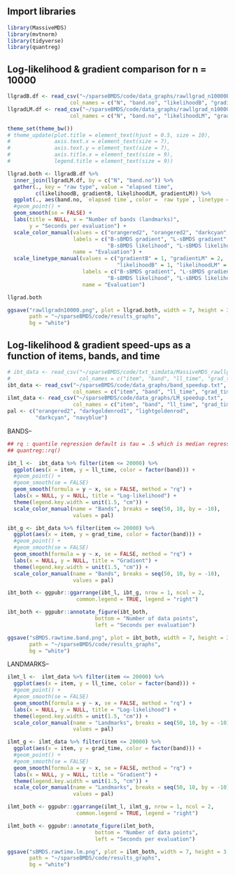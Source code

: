 ## Import libraries
```r
library(MassiveMDS)
library(mvtnorm)
library(tidyverse)
library(quantreg)
```

## Log-likelihood & gradient comparison for n = 10000
```r
llgradB.df <- read_csv("~/sparseBMDS/code/data_graphs/rawllgrad_n10000B.txt",
                    col_names = c("N", "band.no", "likelihoodB", "gradientB")) 
llgradLM.df <- read_csv("~/sparseBMDS/code/data_graphs/rawllgrad_n10000LM.txt",
                    col_names = c("N", "band.no", "likelihoodLM", "gradientLM"))
```

```r
theme_set(theme_bw())
# theme_update(plot.title = element_text(hjust = 0.5, size = 10),
#              axis.text.x = element_text(size = 7),
#              axis.text.y = element_text(size = 7),
#              axis.title.x = element_text(size = 9),
#              legend.title = element_text(size = 9))

llgrad.both <- llgradB.df %>% 
  inner_join(llgradLM.df, by = c("N", "band.no")) %>% 
  gather(., key = "raw type", value = "elapsed time", 
         c(likelihoodB, gradientB, likelihoodLM, gradientLM)) %>% 
  ggplot(., aes(band.no, `elapsed time`, color = `raw type`, linetype = `raw type`)) + 
  #geom_point() + 
  geom_smooth(se = FALSE) + 
  labs(title = NULL, x = "Number of bands (landmarks)", 
       y = "Seconds per evaluation") +
  scale_color_manual(values = c("orangered2", "orangered2", "darkcyan", "darkcyan"), 
                     labels = c("B-sBMDS gradient", "L-sBMDS gradient", 
                                "B-sBMDS likelihood", "L-sBMDS likelihood"), 
                     name = "Evaluation") +
  scale_linetype_manual(values = c("gradientB" = 1, "gradientLM" = 2, 
                                   "likelihoodB" = 1, "likelihoodLM" = 2),
                        labels = c("B-sBMDS gradient", "L-sBMDS gradient", 
                                "B-sBMDS likelihood", "L-sBMDS likelihood"),
                        name = "Evaluation")

llgrad.both
```
```r
ggsave("rawllgradn10000.png", plot = llgrad.both, width = 7, height = 3,
       path = "~/sparseBMDS/code/results_graphs",
       bg = "white")
```

## Log-likelihood & gradient speed-ups as a function of items, bands, and time
```r
# ibt_data <- read_csv("~/sparseBMDS/code/txt_simdata/MassiveMDS_rawllgrad.txt",
#                      col_names = c("item", "band", "ll_time", "grad_time"))
ibt_data <- read_csv("~/sparseBMDS/code/data_graphs/band_speedup.txt",
                     col_names = c("item", "band", "ll_time", "grad_time"))
ilmt_data <- read_csv("~/sparseBMDS/code/data_graphs/LM_speedup.txt",
                     col_names = c("item", "band", "ll_time", "grad_time"))
pal <- c("orangered2", "darkgoldenrod1", "lightgoldenrod", 
         "darkcyan", "navyblue")
```

BANDS--
```r
## rq : quantile regression default is tau = .5 which is median regression
## quantreg::rq()

ibt_l <-  ibt_data %>% filter(item <= 20000) %>% 
  ggplot(aes(x = item, y = ll_time, color = factor(band))) +
  #geom_point() + 
  #geom_smooth(se = FALSE)
  geom_smooth(formula = y ~ x, se = FALSE, method = "rq") + 
  labs(x = NULL, y = NULL, title = "Log-likelihood") +
  theme(legend.key.width = unit(1.5, "cm")) + 
  scale_color_manual(name = "Bands", breaks = seq(50, 10, by = -10), 
                     values = pal)

ibt_g <- ibt_data %>% filter(item <= 20000) %>% 
  ggplot(aes(x = item, y = grad_time, color = factor(band))) +
  #geom_point() +
  #geom_smooth(se = FALSE)
  geom_smooth(formula = y ~ x, se = FALSE, method = "rq") + 
  labs(x = NULL, y = NULL, title = "Gradient") +
  theme(legend.key.width = unit(1.5, "cm")) + 
  scale_color_manual(name = "Bands", breaks = seq(50, 10, by = -10), 
                     values = pal)

ibt_both <- ggpubr::ggarrange(ibt_l, ibt_g, nrow = 1, ncol = 2, 
                      common.legend = TRUE, legend = "right")
```
```r
ibt_both <- ggpubr::annotate_figure(ibt_both,
                            bottom = "Number of data points",
                            left = "Seconds per evaluation")

ggsave("sBMDS.rawtime.band.png", plot = ibt_both, width = 7, height = 3,
       path = "~/sparseBMDS/code/results_graphs",
       bg = "white")
```

LANDMARKS--
```r
ilmt_l <-  ilmt_data %>% filter(item <= 20000) %>% 
  ggplot(aes(x = item, y = ll_time, color = factor(band))) +
  #geom_point() + 
  #geom_smooth(se = FALSE)
  geom_smooth(formula = y ~ x, se = FALSE, method = "rq") + 
  labs(x = NULL, y = NULL, title = "Log-likelihood") +
  theme(legend.key.width = unit(1.5, "cm")) + 
  scale_color_manual(name = "Landmarks", breaks = seq(50, 10, by = -10), 
                     values = pal)

ilmt_g <- ilmt_data %>% filter(item <= 20000) %>% 
  ggplot(aes(x = item, y = grad_time, color = factor(band))) +
  #geom_point() +
  #geom_smooth(se = FALSE)
  geom_smooth(formula = y ~ x, se = FALSE, method = "rq") + 
  labs(x = NULL, y = NULL, title = "Gradient") +
  theme(legend.key.width = unit(1.5, "cm")) + 
  scale_color_manual(name = "Landmarks", breaks = seq(50, 10, by = -10), 
                     values = pal)

ilmt_both <- ggpubr::ggarrange(ilmt_l, ilmt_g, nrow = 1, ncol = 2, 
                      common.legend = TRUE, legend = "right")
```
```r
ilmt_both <- ggpubr::annotate_figure(ilmt_both,
                            bottom = "Number of data points",
                            left = "Seconds per evaluation")

ggsave("sBMDS.rawtime.lm.png", plot = ilmt_both, width = 7, height = 3,
       path = "~/sparseBMDS/code/results_graphs",
       bg = "white")
```